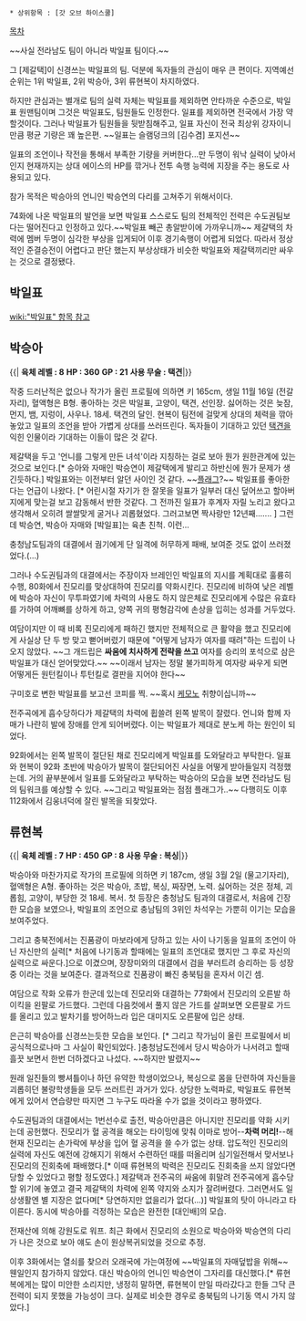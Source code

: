  * 상위항목 : [갓 오브 하이스쿨]

[[목차]]

~~사실 전라남도 팀이 아니라 박일표 팀이다.~~

그 [제갈택]이 신경쓰는 박일표의 팀. 덕분에 독자들의 관심이 매우 큰 편이다.
지역예선 순위는 1위 박일표, 2위 박승아, 3위 류현복이 차지하였다.

하지만 관심과는 별개로 팀의 실력 자체는 박일표를 제외하면 안타까운 수준으로, 박일표 원맨팀이며 그것은 박일표도, 팀원들도 인정한다. 일표를 제외하면 전국에서 가장 약할것이다. 그러나 박일표가 팀원들을 뒷받침해주고, 일표 자신이 전국 최상위 강자이니만큼 평균 기량은 꽤 높은편. ~~일표는 슬램덩크의 [김수겸] 포지션~~

일표의 조언이나 작전을 통해서 부족한 기량을 커버한다...만 두명이 워낙 실력이 낮아서인지 현재까지는 상대 에이스의 HP를 깎거나 전투 속행 능력에 지장을 주는 용도로 사용되고 있다.

참가 목적은 박승아의 언니인 박승연의 다리를 고쳐주기 위해서이다.

74화에 나온 박일표의 발언을 보면 박일표 스스로도 팀의 전체적인 전력은 수도권팀보다는 떨어진다고 인정하고 있다.~~박일표 빼곤 총알받이에 가까우니까~~
제갈택의 차력에 멤버 두명이 심각한 부상을 입게되어 이후 경기속행이 어렵게 되었다. 따라서 정상적인 준결승전이 어렵다고 판단 했는지 부상상태가 비슷한 박일표와 제갈택끼리만 싸우는 것으로 결정됐다.

== 박일표 ==
[[wiki:"박일표" 항목 참고]]


== 박승아 ==

{{|
'''육체 레벨 : 8'''
'''HP : 360'''
'''GP : 21'''
'''사용 무술 : 택견'''|}}

작중 드러난적은 없으나 작가가 올린 프로필에 의하면 키 165cm, 생일 11월 16일 (전갈자리), 혈액형은 B형. 
좋아하는 것은 박일표, 고양이, 택견, 선인장. 싫어하는 것은 늦잠, 먼지, 뱀, 지렁이, 사우나. 
18세. 택견의 달인. 현복이 팀전에 걸맞게 상대의 체력을 깎아놓았고 일표의 조언을 받아 가볍게 상대를 쓰러뜨린다. 독자들이 기대하고 있던 [[택견]]을 익힌 인물이라 기대하는 이들이 많은 것 같다.

제갈택을 두고 '언니를 그렇게 만든 녀석'이라 지칭하는 걸로 보아 뭔가 원한관계에 있는 것으로 보인다.[* 승아와 자매인 박승연이 제갈택에게 발리고 하반신에 뭔가 문제가 생긴듯하다.] 박일표와는 이전부터 알던 사이인 것 같다. ~~[[플래그]]?~~ 박일표를 좋아한다는 언급이 나왔다. [* 어린시절 자기가 한 잘못을 일표가 일부러 대신 덮어쓰고 할아버지에게 맞는걸 보고 감동해서 반한 것같다. 그 전까진 일표가 후계자 자릴 노리고 왔다고 생각해서 오히려 쌀쌀맞게 굴거나 괴롭혔었다. 그러고보면 짝사랑만 12년째....... ] 그런데 박승연, 박승아 자매와 [박일표]는 육촌 친척. 이런...

충청남도팀과의 대결에서 궘기에게 단 일격에 허무하게 패배, 보여준 것도 없이 쓰러졌었다.(...)

그러나 수도권팀과의 대결에서는 주장이자 브레인인 박일표의 지시를 계획대로 훌륭히 수행, 80화에서 진모리를 맞상대하여 진모리를 약화시킨다. 진모리에 비하여 낮은 레벨에 박승아 자신이 무투파였기에 차력의 사용도 하지 않은체로 진모리에게 수많은 유효타를 가하여 어깨뼈를 상하게 하고, 양쪽 귀의 평형감각에 손상을 입히는 성과를 거두었다.

여담이지만 이 때 비록 진모리에게 패하긴 했지만 전체적으로 큰 활약을 했고 진모리에게 사실상 단 두 방 맞고 뻗어버렸기 때문에 "어떻게 남자가 여자를 때려"하는 드립이 나오지 않았다. ~~그 개드립은 '''싸움에 치사하게 전략을 쓰고''' 여자를 승리의 포석으로 삼은 박일표가 대신 얻어맞았다.~~ ~~이래서 남자는 정말 불가피하게 여자랑 싸우게 되면 어떻게든 원턴킬이나 투턴킬로 결판을 지어야 한다~~ 

구미호로 변한 박일표를 보고선 코피를 찍. ~~혹시 [[케모노]] 취향이십니까~~

전주곡에게 흡수당하다가 제갈택의 차력에 휩쓸려 왼쪽 발목이 잘렸다. 언니와 함께 자매가 나란히 발에 장애를 안게 되어버렸다. 이는 박일표가 제대로 분노케 하는 원인이 되었다.

92화에서는 왼쪽 발목이 절단된 채로 진모리에게 박일표를 도와달라고 부탁한다. 일표와 현복이 92화 초반에 박승아가 발목이 절단되어진 사실을 어떻게 받아들일지 걱정했는데. 거의 끝부분에서 일표를 도와달라고 부탁하는 박승아의 모습을 보면 전라남도 팀의 팀워크를 예상할 수 있다. ~~그리고 박일표와는 점점 플래그가..~~ 다행히도 이후 112화에서 김웅녀덕에 잘린 발목을 되찾았다.
== 류현복 ==

{{|
'''육체 레벨 : 7'''
'''HP : 450'''
'''GP : 8'''
'''사용 무술 : 복싱'''|}}

박승아와 마찬가지로 작가의 프로필에 의하면 키 187cm, 생일 3월 2일 (물고기자리), 혈액형은 A형.  
좋아하는 것은 박승아, 초밥, 복싱, 짜장면, 노력. 싫어하는 것은 정체, 괴롭힘, 고양이, 부당한 것
18세. 복서. 
첫 등장은 충청남도 팀과의 대결로서, 처음에 긴장한 모습을 보였으나, 박일표의 조언으로 충남팀의 3위인 차석우는 가뿐히 이기는 모습을 보여주었다. 

그리고 충북전에서는 진품광이 마보라에게 당하고 있는 사이 나기동을 일표의 조언이 아닌 자신만의 실력[* 처음에 나기동과 할때에는 일표의 조언대로 했지만 그 후로 자신의 실력으로 싸운다.]으로 이겼으며, 장장미와의 대결에서 검을 부러트려 승리하는 등 성장중 이라는 것을 보여준다. 결과적으로 진품광이 빠진 충북팀을 혼자서 이긴 셈.

여담으로 작화 오류가 한군데 있는데 진모리와 대결하는 77화에서 진모리의 오른발 하이킥을 왼팔로 가드했다. 그런데 다음컷에서 풀지 않은 가드를 살펴보면 오른팔로 가드를 올리고 있고 발차기를 방어하느라 입은 대미지도 오른팔에 입은 상태. 

은근히 박승아를 신경쓰는듯한 모습을 보인다. [* 그리고 작가님이 올린 프로필에서 비공식적으로나마 그 사실이 확인되었다. ]충청남도전에서 당시 박승아가 나서려고 할때 흘끗 보면서 한번 더하겠다고 나섰다. ~~하지만 발렸지~~

원래 일진들의 빵셔틀이나 하던 유약한 학생이었으나, 복싱으로 몸을 단련하여 자신들을 괴롭히던 불량학생들을 모두 쓰러트린 과거가 있다. 상당한 노력파로, 박일표도 류현복에게 있어서 연습량만 따지면 그 누구도 따라올 수가 없을 것이라고 평하였다.

수도권팀과의 대결에서는 1번선수로 출전, 박승아만큼은 아니지만 진모리를 약화 시키는데 공헌했다. 진모리가 혈 공격을 해오는 타이밍에 맞춰 이마로 방어--'''차력 머리!'''--해 현재 진모리는 손가락에 부상을 입어 혈 공격을 쓸 수가 없는 상태. 압도적인 진모리의 실력에 자신도 예전에 강해지기 위해서 수련하던 때를 떠올리며 심기일전해서 맞서보나 진모리의 진회축에 패배했다.[* 이때 류현복의 박력은 진모리도 진회축을 쓰지 않았다면 당할 수 있었다고 평할 정도였다.] 제갈택과 전주곡의 싸움에 휘말려 전주곡에게 흡수당할 위기에 놓였고 결국 제갈택의 차력에 왼쪽 약지와 소지가 잘려버렸다. 그러면서도 일상생활엔 별 지장은 없다며[* 당연하지만 없을리가 없다(...)] 박일표의 탓이 아니라고 타이른다. 동시에 박승아를 걱정하는 모습은 완전한 [대인배]의 모습.

전재산에 의해 강원도로 워프. 최근 화에서 진모리의 소원으로 박승아와 박승연의 다리가 나은 것으로 보아 얘도 손이 원상복귀되었을 것으로 추정.

이후 3화에서는 열쇠를 찾으러 오래국에 가는여정에 ~~박일표의 자매덮밥을 위해~~ 웬일인지 참가하지 않았다. 대신 박승아의 언니인 박승연이 그자리를 대신했다.[* 류현복에게는 많이 미안한 소리지만, 냉정히 말하면, 류현복이 만일 따라갔다고 한들 그닥 큰 전력이 되지 못했을 가능성이 크다. 실제로 비슷한 경우로 충북팀의 나기동 역시 가지 않았다.]
